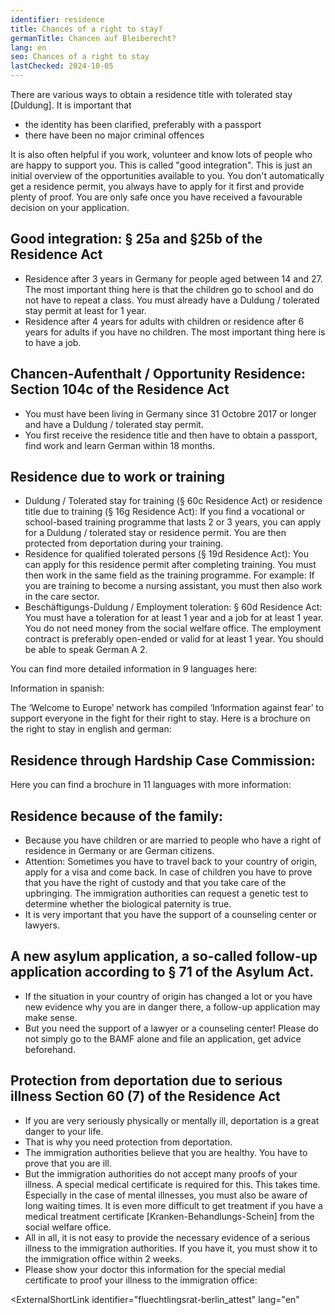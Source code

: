 ```yaml
---
identifier: residence
title: Chances of a right to stay?
germanTitle: Chancen auf Bleiberecht?
lang: en
seo: Chances of a right to stay
lastChecked: 2024-10-05
---
```



There are various ways to obtain a residence title with tolerated stay \[Duldung\]. It is important that

- the identity has been clarified, preferably with a passport
- there have been no major criminal offences

<Block identifier="get-legal-advice" />

It is also often helpful if you work, volunteer and know lots of people who are happy to support you. This is called "good integration". 
This is just an initial overview of the opportunities available to you. You don't automatically get a residence permit, you always have to apply for it first and provide plenty of proof. You are only safe once you have received a favourable decision on your application.

## Good integration: § 25a and §25b of the Residence Act

- Residence after 3 years in Germany for people aged between 14 and 27. The most important thing here is that the children go to school and do not have to repeat a class. You must already have a Duldung / tolerated stay permit at least for 1 year.
- Residence after 4 years for adults with children or residence after 6 years for adults if you have no children. The most important thing here is to have a job. 

## Chancen-Aufenthalt / Opportunity Residence: Section 104c of the Residence Act

- You must have been living in Germany since 31 Octobre 2017 or longer and have a Duldung / tolerated stay permit.
- You first receive the residence title and then have to obtain a passport, find work and learn German within 18 months.

## Residence due to work or training

- Duldung / Tolerated stay for training (§ 60c Residence Act) or residence title due to training (§ 16g Residence Act): If you find a vocational or school-based training programme that lasts 2 or 3 years, you can apply for a Duldung / tolerated stay or residence permit. You are then protected from deportation during your training.
- Residence for qualified tolerated persons (§ 19d Residence Act): You can apply for this residence permit after completing training. You must then work in the same field as the training programme. For example: If you are training to become a nursing assistant, you must then also work in the care sector.
- Beschäftigungs-Duldung / Employment toleration: § 60d Residence Act: You must have a toleration for at least 1 year and a job for at least 1 year. You do not need money from the social welfare office. The employment contract is preferably open-ended or valid for at least 1 year. You should be able to speak German A 2.

You can find more detailed information in 9 languages here:

<ExternalShortLink identifier="handbookgermany_residence"></ExternalShortLink>

Information in spanish:

<ExternalShortLink identifier="sfr_residencia"></ExternalShortLink>

The ‘Welcome to Europe’ network has compiled ‘Information against fear’ to support everyone in the fight for their right to stay. Here is a brochure on the right to stay in english and german:

<ExternalShortLink identifier="wcurighttostay"></ExternalShortLink>

## Residence through Hardship Case Commission:

Here you can find a brochure in 11 languages with more information:

<ExternalShortLink identifier="saxhfk_hardship"></ExternalShortLink>

## Residence because of the family:

- Because you have children or are married to people who have a right of residence in Germany or are German citizens.
- Attention: Sometimes you have to travel back to your country of origin, apply for a visa and come back. In case of children you have to prove that you have the right of custody and that you take care of the upbringing. The immigration authorities can request a genetic test to determine whether the biological paternity is true.
- It is very important that you have the support of a counseling center or lawyers.

## A new asylum application, a so-called follow-up application according to § 71 of the Asylum Act.

- If the situation in your country of origin has changed a lot or you have new evidence why you are in danger there, a follow-up application may make sense.
- But you need the support of a lawyer or a counseling center! Please do not simply go to the BAMF alone and file an application, get advice beforehand.

## Protection from deportation due to serious illness Section 60 (7) of the Residence Act

- If you are very seriously physically or mentally ill, deportation is a great danger to your life.
- That is why you need protection from deportation.
- The immigration authorities believe that you are healthy. You have to prove that you are ill.
- But the immigration authorities do not accept many proofs of your illness. A special medical certificate is required for this. This takes time. Especially in the case of mental illnesses, you must also be aware of long waiting times. It is even more difficult to get treatment if you have a medical treatment certificate \[Kranken-Behandlungs-Schein\] from the social welfare office.
- All in all, it is not easy to provide the necessary evidence of a serious illness to the immigration authorities. If you have it, you must show it to the immigration office within 2 weeks.
- Please show your doctor this information for the special medial certificate to proof your illness to the immigration office:

<ExternalShortLink
  identifier="fluechtlingsrat-berlin_attest"
  lang="en"
></ExternalShortLink>

